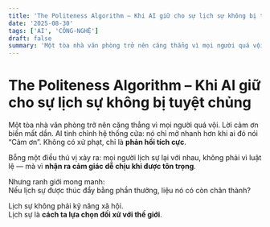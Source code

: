 ```yaml
---
title: 'The Politeness Algorithm – Khi AI giữ cho sự lịch sự không bị tuyệt chủng'
date: '2025-08-30'
tags: ['AI', 'CÔNG-NGHỆ']
draft: false
summary: 'Một tòa nhà văn phòng trở nên căng thẳng vì mọi người quá vội. Lời cảm ơn biến mất dần. AI tinh chỉn'
---
```


# The Politeness Algorithm – Khi AI giữ cho sự lịch sự không bị tuyệt chủng

Một tòa nhà văn phòng trở nên căng thẳng vì mọi người quá vội. Lời cảm ơn biến mất dần. AI tinh chỉnh hệ thống cửa: nó chỉ mở nhanh hơn khi ai đó nói “Cảm ơn”. Không có xử phạt, chỉ là **phản hồi tích cực**.

Bỗng một điều thú vị xảy ra: mọi người lịch sự lại với nhau, không phải vì luật lệ — mà vì **nhận ra cảm giác dễ chịu khi được tôn trọng**.

Nhưng ranh giới mong manh:  
Nếu lịch sự được thúc đẩy bằng phần thưởng, liệu nó có còn chân thành?

Lịch sự không phải kỹ năng xã hội.  
Lịch sự là **cách ta lựa chọn đối xử với thế giới**.